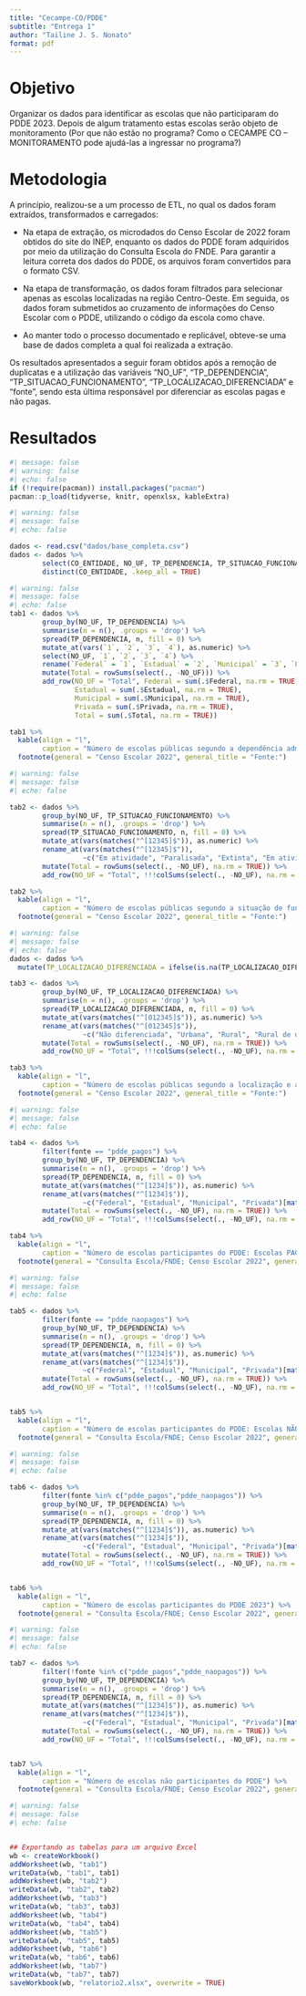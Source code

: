 ```yaml
---
title: "Cecampe-CO/PDDE"
subtitle: "Entrega 1"
author: "Tailine J. S. Nonato"
format: pdf
---
```


# Objetivo

Organizar os dados para identificar as escolas que não participaram do PDDE 2023. Depois de algum tratamento estas escolas serão objeto de monitoramento (Por que não estão no programa? Como o CECAMPE CO – MONITORAMENTO pode ajudá-las a ingressar no programa?)

# Metodologia

A princípio, realizou-se a um processo de ETL, no qual os dados foram extraídos, transformados e carregados:

- Na etapa de extração, os microdados do Censo Escolar de 2022 foram obtidos do site do INEP, enquanto os dados do PDDE foram adquiridos por meio da utilização do Consulta Escola do FNDE. Para garantir a leitura correta dos dados do PDDE, os arquivos foram convertidos para o formato CSV. 

- Na etapa de transformação, os dados foram filtrados para selecionar apenas as escolas localizadas na região Centro-Oeste. Em seguida, os dados foram submetidos ao cruzamento de informações do Censo Escolar com o PDDE, utilizando o código da escola como chave.

- Ao manter todo o processo documentado e replicável, obteve-se uma base de dados completa a qual foi realizada a extração.

Os resultados apresentados a seguir foram obtidos após a remoção de duplicatas e a utilização das variáveis "NO_UF", "TP_DEPENDENCIA", "TP_SITUACAO_FUNCIONAMENTO", "TP_LOCALIZACAO_DIFERENCIADA" e "fonte", sendo esta última responsável por diferenciar as escolas pagas e não pagas.

# Resultados

```r
#| message: false
#| warning: false
#| echo: false
if (!require(pacman)) install.packages("pacman")
pacman::p_load(tidyverse, knitr, openxlsx, kableExtra)
```

```r
#| warning: false
#| message: false
#| echo: false

dados <- read.csv("dados/base_completa.csv")
dados <- dados %>% 
        select(CO_ENTIDADE, NO_UF, TP_DEPENDENCIA, TP_SITUACAO_FUNCIONAMENTO, TP_LOCALIZACAO_DIFERENCIADA, fonte) %>%
        distinct(CO_ENTIDADE, .keep_all = TRUE)
```

```r
#| warning: false
#| message: false
#| echo: false
tab1 <- dados %>% 
        group_by(NO_UF, TP_DEPENDENCIA) %>% 
        summarise(n = n(), .groups = 'drop') %>% 
        spread(TP_DEPENDENCIA, n, fill = 0) %>% 
        mutate_at(vars(`1`, `2`, `3`, `4`), as.numeric) %>% 
        select(NO_UF, `1`, `2`, `3`, `4`) %>% 
        rename(`Federal` = `1`, `Estadual` = `2`, `Municipal` = `3`, `Privada` = `4`) %>%
        mutate(Total = rowSums(select(., -NO_UF))) %>%
        add_row(NO_UF = "Total", Federal = sum(.$Federal, na.rm = TRUE), 
                Estadual = sum(.$Estadual, na.rm = TRUE), 
                Municipal = sum(.$Municipal, na.rm = TRUE), 
                Privada = sum(.$Privada, na.rm = TRUE), 
                Total = sum(.$Total, na.rm = TRUE))

tab1 %>%
  kable(align = "l", 
        caption = "Número de escolas públicas segundo a dependência administrativa e a UF – Centro-Oeste") %>%
  footnote(general = "Censo Escolar 2022", general_title = "Fonte:")
```	


```r
#| warning: false
#| message: false
#| echo: false

tab2 <- dados %>% 
        group_by(NO_UF, TP_SITUACAO_FUNCIONAMENTO) %>% 
        summarise(n = n(), .groups = 'drop') %>% 
        spread(TP_SITUACAO_FUNCIONAMENTO, n, fill = 0) %>% 
        mutate_at(vars(matches("^[12345]$")), as.numeric) %>% 
        rename_at(vars(matches("^[12345]$")), 
                  ~c("Em atividade", "Paralisada", "Extinta", "Em atividade de educação especial", "Paralisada de educação especial")[match(., c("1", "2", "3", "4", "5"))]) %>%
        mutate(Total = rowSums(select(., -NO_UF), na.rm = TRUE)) %>%
        add_row(NO_UF = "Total", !!!colSums(select(., -NO_UF), na.rm = TRUE))

tab2 %>%
  kable(align = "l", 
        caption = "Número de escolas públicas segundo a situação de funcionamento e a UF – Centro-Oeste") %>%
  footnote(general = "Censo Escolar 2022", general_title = "Fonte:")
```

```r
#| warning: false
#| message: false
#| echo: false
dados <- dados %>% 
  mutate(TP_LOCALIZACAO_DIFERENCIADA = ifelse(is.na(TP_LOCALIZACAO_DIFERENCIADA), "5", TP_LOCALIZACAO_DIFERENCIADA))

tab3 <- dados %>% 
        group_by(NO_UF, TP_LOCALIZACAO_DIFERENCIADA) %>%
        summarise(n = n(), .groups = 'drop') %>% 
        spread(TP_LOCALIZACAO_DIFERENCIADA, n, fill = 0) %>% 
        mutate_at(vars(matches("^[012345]$")), as.numeric) %>% 
        rename_at(vars(matches("^[012345]$")), 
                  ~c("Não diferenciada", "Urbana", "Rural", "Rural de difícil acesso", "Indígena","NA")[match(., c("0","1", "2", "3", "4","5"))]) %>%
        mutate(Total = rowSums(select(., -NO_UF), na.rm = TRUE)) %>%
        add_row(NO_UF = "Total", !!!colSums(select(., -NO_UF), na.rm = TRUE))

tab3 %>%
  kable(align = "l", 
        caption = "Número de escolas públicas segundo a localização e a UF – Centro-Oeste (identificação das escolas em localização diferenciada)") %>%
  footnote(general = "Censo Escolar 2022", general_title = "Fonte:")
```

```r
#| warning: false
#| message: false
#| echo: false

tab4 <- dados %>% 
        filter(fonte == "pdde_pagos") %>% 
        group_by(NO_UF, TP_DEPENDENCIA) %>% 
        summarise(n = n(), .groups = 'drop') %>% 
        spread(TP_DEPENDENCIA, n, fill = 0) %>% 
        mutate_at(vars(matches("^[1234]$")), as.numeric) %>% 
        rename_at(vars(matches("^[1234]$")), 
                  ~c("Federal", "Estadual", "Municipal", "Privada")[match(., c("1", "2", "3", "4"))]) %>%
        mutate(Total = rowSums(select(., -NO_UF), na.rm = TRUE)) %>%
        add_row(NO_UF = "Total", !!!colSums(select(., -NO_UF), na.rm = TRUE))

tab4 %>%
  kable(align = "l", 
        caption = "Número de escolas participantes do PDDE: Escolas PAGAS em 2023") %>%
  footnote(general = "Consulta Escola/FNDE; Censo Escolar 2022", general_title = "Fonte:")
```


```r
#| warning: false
#| message: false
#| echo: false

tab5 <- dados %>% 
        filter(fonte == "pdde_naopagos") %>% 
        group_by(NO_UF, TP_DEPENDENCIA) %>% 
        summarise(n = n(), .groups = 'drop') %>% 
        spread(TP_DEPENDENCIA, n, fill = 0) %>% 
        mutate_at(vars(matches("^[1234]$")), as.numeric) %>% 
        rename_at(vars(matches("^[1234]$")), 
                  ~c("Federal", "Estadual", "Municipal", "Privada")[match(., c("1", "2", "3", "4"))]) %>%
        mutate(Total = rowSums(select(., -NO_UF), na.rm = TRUE)) %>%
        add_row(NO_UF = "Total", !!!colSums(select(., -NO_UF), na.rm = TRUE))


tab5 %>%
  kable(align = "l", 
        caption = "Número de escolas participantes do PDDE: Escolas NÃO PAGAS em 2023") %>%
  footnote(general = "Consulta Escola/FNDE; Censo Escolar 2022", general_title = "Fonte:")
```

```r
#| warning: false
#| message: false
#| echo: false

tab6 <- dados %>% 
        filter(fonte %in% c("pdde_pagos","pdde_naopagos")) %>%
        group_by(NO_UF, TP_DEPENDENCIA) %>% 
        summarise(n = n(), .groups = 'drop') %>% 
        spread(TP_DEPENDENCIA, n, fill = 0) %>% 
        mutate_at(vars(matches("^[1234]$")), as.numeric) %>% 
        rename_at(vars(matches("^[1234]$")), 
                  ~c("Federal", "Estadual", "Municipal", "Privada")[match(., c("1", "2", "3", "4"))]) %>%
        mutate(Total = rowSums(select(., -NO_UF), na.rm = TRUE)) %>%
        add_row(NO_UF = "Total", !!!colSums(select(., -NO_UF), na.rm = TRUE))


tab6 %>%
  kable(align = "l", 
        caption = "Número de escolas participantes do PDDE 2023") %>%
  footnote(general = "Consulta Escola/FNDE; Censo Escolar 2022", general_title = "Fonte:")
```

```r
#| warning: false
#| message: false
#| echo: false

tab7 <- dados %>% 
        filter(!fonte %in% c("pdde_pagos","pdde_naopagos")) %>% 
        group_by(NO_UF, TP_DEPENDENCIA) %>% 
        summarise(n = n(), .groups = 'drop') %>% 
        spread(TP_DEPENDENCIA, n, fill = 0) %>% 
        mutate_at(vars(matches("^[1234]$")), as.numeric) %>% 
        rename_at(vars(matches("^[1234]$")), 
                  ~c("Federal", "Estadual", "Municipal", "Privada")[match(., c("1", "2", "3", "4"))]) %>%
        mutate(Total = rowSums(select(., -NO_UF), na.rm = TRUE)) %>%
        add_row(NO_UF = "Total", !!!colSums(select(., -NO_UF), na.rm = TRUE))


tab7 %>%
  kable(align = "l", 
        caption = "Número de escolas não participantes do PDDE") %>%
  footnote(general = "Consulta Escola/FNDE; Censo Escolar 2022", general_title = "Fonte:")
```



```r
#| warning: false
#| message: false
#| echo: false


## Exportando as tabelas para um arquivo Excel
wb <- createWorkbook()
addWorksheet(wb, "tab1")
writeData(wb, "tab1", tab1)
addWorksheet(wb, "tab2")
writeData(wb, "tab2", tab2)
addWorksheet(wb, "tab3")
writeData(wb, "tab3", tab3)
addWorksheet(wb, "tab4")
writeData(wb, "tab4", tab4)
addWorksheet(wb, "tab5")
writeData(wb, "tab5", tab5)
addWorksheet(wb, "tab6")
writeData(wb, "tab6", tab6)
addWorksheet(wb, "tab7")
writeData(wb, "tab7", tab7)
saveWorkbook(wb, "relatorio2.xlsx", overwrite = TRUE)
```